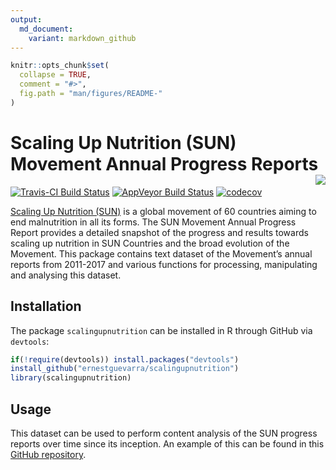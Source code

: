 ```yaml
---
output:
  md_document:
    variant: markdown_github
---
```


<!-- README.md is generated from README.Rmd. Please edit that file -->

```r
knitr::opts_chunk$set(
  collapse = TRUE,
  comment = "#>",
  fig.path = "man/figures/README-"
)
```

# Scaling Up Nutrition (SUN) Movement Annual Progress Reports <img src="man/figures/SUN-logo.png" align="right" />

[![Travis-CI Build Status](https://travis-ci.org/ernestguevarra/scalingupnutrition.svg?branch=master)](https://travis-ci.org/ernestguevarra/scalingupnutrition)
[![AppVeyor Build Status](https://ci.appveyor.com/api/projects/status/github/ernestguevarra/scalingupnutrition?branch=master&svg=true)](https://ci.appveyor.com/project/ernestguevarra/scalingupnutrition)
[![codecov](https://codecov.io/gh/ernestguevarra/scalingupnutrition/branch/master/graph/badge.svg)](https://codecov.io/gh/ernestguevarra/scalingupnutrition)


[Scaling Up Nutrition (SUN)](http://scalingupnutrition.org) is a global movement of 60 countries aiming to end malnutrition in all its forms. The SUN Movement Annual Progress Report provides a detailed snapshot of the progress and results towards scaling up nutrition in SUN Countries and the broad evolution of the Movement. This package contains text dataset of the Movement's annual reports from 2011-2017 and various functions for processing, manipulating and analysing this dataset.

## Installation

The package `scalingupnutrition` can be installed in R through GitHub via `devtools`:

```r
if(!require(devtools)) install.packages("devtools")
install_github("ernestguevarra/scalingupnutrition")
library(scalingupnutrition)
```

## Usage

This dataset can be used to perform content analysis of the SUN progress reports over time since its inception. An example of this can be found in this [GitHub repository](https://github.com/ernestguevarra/progressSUN).


